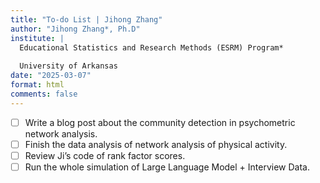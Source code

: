 ```yaml
---
title: "To-do List | Jihong Zhang"
author: "Jihong Zhang*, Ph.D"
institute: | 
  Educational Statistics and Research Methods (ESRM) Program*
  
  University of Arkansas
date: "2025-03-07"
format: html
comments: false
---
```


-   [ ] Write a blog post about the community detection in psychometric network analysis.
-   [ ] Finish the data analysis of network analysis of physical activity.
-   [ ] Review Ji's code of rank factor scores.
-   [ ] Run the whole simulation of Large Language Model + Interview Data.
